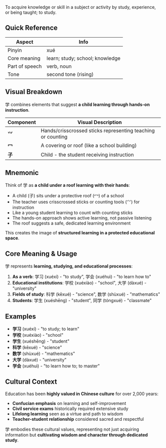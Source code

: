 To acquire knowledge or skill in a subject or activity by study, experience, or being taught; to
study.

## Quick Reference

| Aspect         | Info                            |
| -------------- | ------------------------------- |
| Pinyin         | xué                             |
| Core meaning   | learn; study; school; knowledge |
| Part of speech | verb, noun                      |
| Tone           | second tone (rising)            |

## Visual Breakdown

学 combines elements that suggest **a child learning through hands-on instruction**.

| Component | Visual Description                                          |
| --------- | ----------------------------------------------------------- |
| **𭕄**    | Hands/crisscrossed sticks representing teaching or counting |
| **冖**    | A covering or roof (like a school building)                 |
| **子**    | Child - the student receiving instruction                   |

## Mnemonic

Think of 学 as **a child under a roof learning with their hands**:

- A child (子) sits under a protective roof (冖) of a school
- The teacher uses crisscrossed sticks or counting tools (𭕄) for instruction
- Like a young student learning to count with counting sticks
- The hands-on approach shows active learning, not passive listening
- The roof suggests a safe, dedicated learning environment

This creates the image of **structured learning in a protected educational space**.

## Core Meaning & Usage

学 represents **learning, studying, and educational processes**:

1. **As a verb**: 学习 (xuéxí) - "to study", 学会 (xuéhuì) - "to learn how to"
2. **Educational institutions**: 学校 (xuéxiào) - "school", 大学 (dàxué) - "university"
3. **Fields of study**: 科学 (kēxué) - "science", 数学 (shùxué) - "mathematics"
4. **Students**: 学生 (xuéshēng) - "student", 同学 (tóngxué) - "classmate"

## Examples

- **学习** (xuéxí) - "to study; to learn"
- **学校** (xuéxiào) - "school"
- **学生** (xuéshēng) - "student"
- **科学** (kēxué) - "science"
- **数学** (shùxué) - "mathematics"
- **大学** (dàxué) - "university"
- **学会** (xuéhuì) - "to learn how to; to master"

## Cultural Context

Education has been **highly valued in Chinese culture** for over 2,000 years:

- **Confucian emphasis** on learning and self-improvement
- **Civil service exams** historically required extensive study
- **Lifelong learning** seen as a virtue and path to wisdom
- **Teacher-student relationship** considered sacred and respectful

学 embodies these cultural values, representing not just acquiring information but **cultivating
wisdom and character through dedicated study**.
